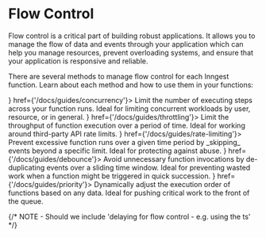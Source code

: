 

# Flow Control

Flow control is a critical part of building robust applications. It allows you to manage the flow of data and events through your application which can help you manage resources, prevent overloading systems, and ensure that your application is responsive and reliable.

There are several methods to manage flow control for each Inngest function. Learn about each method and how to use them in your functions:


<CardGroup cols={1}>
  <Card title="Concurrency" icon={<IconConcurrency size={24} fill='primary' />} href={'/docs/guides/concurrency'}>
    Limit the number of executing steps across your function runs. Ideal for limiting concurrent workloads by user, resource, or in general.
  </Card>
  <Card title="Throttling" icon={<IconThrottle size={24} fill='primary' />} href={'/docs/guides/throttling'}>
    Limit the throughput of function execution over a period of time. Ideal for working around third-party API rate limits.
  </Card>
  <Card title="Rate Limiting" icon={<IconRateLimit size={24} fill='primary' />} href={'/docs/guides/rate-limiting'}>
    Prevent excessive function runs over a given time period by _skipping_ events beyond a specific limit. Ideal for protecting against abuse.
  </Card>
  <Card title="Debounce" icon={<IconDebounce size={24} fill='primary' />} href={'/docs/guides/debounce'}>
    Avoid unnecessary function invocations by de-duplicating events over a sliding time window. Ideal for preventing wasted work when a function might be triggered in quick succession.
  </Card>
  <Card title="Priority" icon={<IconPriority size={24} fill='primary' />} href={'/docs/guides/priority'}>
    Dynamically adjust the execution order of functions based on any data. Ideal for pushing critical work to the front of the queue.
  </Card>
</CardGroup>


{/* NOTE - Should we include 'delaying for flow control - e.g. using the ts' */}